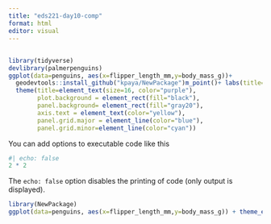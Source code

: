 ```yaml
---
title: "eds221-day10-comp"
format: html
editor: visual
---
```


## 

```r
library(tidyverse)
devlibrary(palmerpenguins)
ggplot(data=penguins, aes(x=flipper_length_mm,y=body_mass_g))+
  geodevtools::install_github("kpaya/NewPackage")m_point()+ labs(title="Penguins")+
  theme(title=element_text(size=16, color="purple"),
        plot.background = element_rect(fill="black"),
        panel.background= element_rect(fill="gray20"),
        axis.text = element_text(color="yellow"),
        panel.grid.major = element_line(color="blue"),
        panel.grid.minor=element_line(color="cyan"))
```

You can add options to executable code like this

```r
#| echo: false
2 * 2
```

The `echo: false` option disables the printing of code (only output is displayed).

```r
library(NewPackage)
ggplot(data=penguins, aes(x=flipper_length_mm,y=body_mass_g)) + theme_eighties()
```
